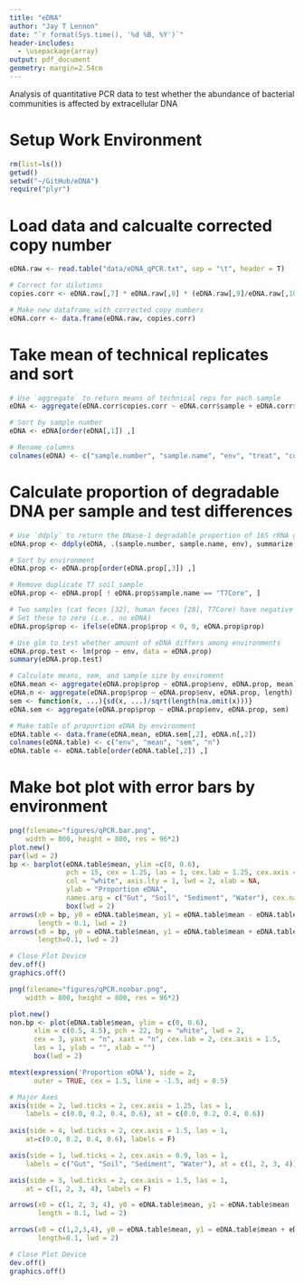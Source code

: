 ```yaml
---
title: "eDNA"
author: "Jay T Lennon"
date: "`r format(Sys.time(), '%d %B, %Y')`"
header-includes:
  - \usepackage{array}
output: pdf_document
geometry: margin=2.54cm
---
```


Analysis of quantitative PCR data to test whether the abundance of bacterial communities is affected by extracellular DNA

# Setup Work Environment 
```r
rm(list=ls())
getwd()
setwd("~/GitHub/eDNA")
require("plyr")
```

# Load data and calcualte corrected copy number
```r
eDNA.raw <- read.table("data/eDNA_qPCR.txt", sep = "\t", header = T)

# Correct for dilutions
copies.corr <- eDNA.raw[,7] * eDNA.raw[,8] * (eDNA.raw[,9]/eDNA.raw[,10])

# Make new dataframe with corrected copy numbers
eDNA.corr <- data.frame(eDNA.raw, copies.corr)
```

# Take mean of technical replicates and sort
```r
# Use `aggregate` to return means of technical reps for each sample
eDNA <- aggregate(eDNA.corr$copies.corr ~ eDNA.corr$sample + eDNA.corr$sample_name + eDNA.corr$env + eDNA.corr$treat, eDNA.corr, mean)

# Sort by sample number
eDNA <- eDNA[order(eDNA[,1]) ,]

# Rename columns
colnames(eDNA) <- c("sample.number", "sample.name", "env", "treat", "copy.number")
```

# Calculate proportion of degradable DNA per sample and test differences
```r
# Use `ddply` to return the DNase-1 degradable proportion of 16S rRNA gene copy
eDNA.prop <- ddply(eDNA, .(sample.number, sample.name, env), summarize, prop = 1 - ((copy.number[treat == "E"]) / (copy.number[treat == "C"])))

# Sort by environment
eDNA.prop <- eDNA.prop[order(eDNA.prop[,3]) ,]

# Remove duplicate T7 soil sample
eDNA.prop <- eDNA.prop[ ! eDNA.prop$sample.name == "T7Core", ]

# Two samples (cat feces [32], human feces [28], T7Core) have negative proportions
# Set these to zero (i.e., no eDNA)
eDNA.prop$prop <- ifelse(eDNA.prop$prop < 0, 0, eDNA.prop$prop)

# Use glm to test whether amount of eDNA differs among environments
eDNA.prop.test <- lm(prop ~ env, data = eDNA.prop)
summary(eDNA.prop.test)

# Calculate means, sem, and sample size by enviroment
eDNA.mean <- aggregate(eDNA.prop$prop ~ eDNA.prop$env, eDNA.prop, mean)
eDNA.n <- aggregate(eDNA.prop$prop ~ eDNA.prop$env, eDNA.prop, length)
sem <- function(x, ...){sd(x, ...)/sqrt(length(na.omit(x)))}
eDNA.sem <- aggregate(eDNA.prop$prop ~ eDNA.prop$env, eDNA.prop, sem)

# Make table of proportion eDNA by environment
eDNA.table <- data.frame(eDNA.mean, eDNA.sem[,2], eDNA.n[,2])
colnames(eDNA.table) <- c("env", "mean", "sem", "n")
eDNA.table <- eDNA.table[order(eDNA.table[,2]) ,]
```

# Make bot plot with error bars by environment
```r
png(filename="figures/qPCR.bar.png",
    width = 800, height = 800, res = 96*2)
plot.new()
par(lwd = 2)
bp <- barplot(eDNA.table$mean, ylim =c(0, 0.6), 
              pch = 15, cex = 1.25, las = 1, cex.lab = 1.25, cex.axis = 1, 
              col = "white", axis.lty = 1, lwd = 2, xlab = NA, 
              ylab = "Proportion eDNA",
              names.arg = c("Gut", "Soil", "Sediment", "Water"), cex.names = 0.9)
              box(lwd = 2)
arrows(x0 = bp, y0 = eDNA.table$mean, y1 = eDNA.table$mean - eDNA.table$sem, angle = 90,
       length = 0.1, lwd = 2)
arrows(x0 = bp, y0 = eDNA.table$mean, y1 = eDNA.table$mean + eDNA.table$sem, angle = 90,
       length=0.1, lwd = 2)

# Close Plot Device
dev.off()
graphics.off()
```

```r
png(filename="figures/qPCR.nonbar.png",
    width = 800, height = 800, res = 96*2)

plot.new()
non.bp <- plot(eDNA.table$mean, ylim = c(0, 0.6), 
      xlim = c(0.5, 4.5), pch = 22, bg = "white", lwd = 2, 
      cex = 3, yaxt = "n", xaxt = "n", cex.lab = 2, cex.axis = 1.5, 
      las = 1, ylab = "", xlab = "")
      box(lwd = 2)

mtext(expression('Proportion eDNA'), side = 2, 
      outer = TRUE, cex = 1.5, line = -1.5, adj = 0.5)

# Major Axes
axis(side = 2, lwd.ticks = 2, cex.axis = 1.25, las = 1,
    labels = c(0.0, 0.2, 0.4, 0.6), at = c(0.0, 0.2, 0.4, 0.6))
 
axis(side = 4, lwd.ticks = 2, cex.axis = 1.5, las = 1,
    at=c(0.0, 0.2, 0.4, 0.6), labels = F)

axis(side = 1, lwd.ticks = 2, cex.axis = 0.9, las = 1,
    labels = c("Gut", "Soil", "Sediment", "Water"), at = c(1, 2, 3, 4))

axis(side = 3, lwd.ticks = 2, cex.axis = 1.5, las = 1,
    at = c(1, 2, 3, 4), labels = F)

arrows(x0 = c(1, 2, 3, 4), y0 = eDNA.table$mean, y1 = eDNA.table$mean - eDNA.table$sem, angle = 90,
       length = 0.1, lwd = 2)

arrows(x0 = c(1,2,3,4), y0 = eDNA.table$mean, y1 = eDNA.table$mean + eDNA.table$sem, angle = 90,
       length=0.1, lwd = 2)

# Close Plot Device
dev.off()
graphics.off()
```